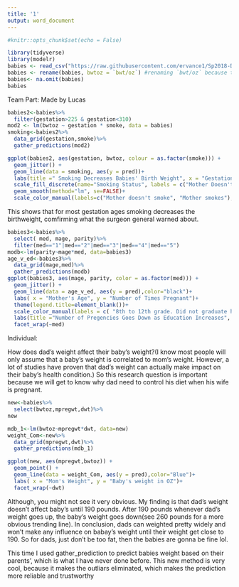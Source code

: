 ```yaml
---
title: '1'
output: word_document
---
```


```r
#knitr::opts_chunk$set(echo = False)
```



```r
library(tidyverse)
library(modelr)
babies <- read_csv("https://raw.githubusercontent.com/ervance1/Sp2018-Data-Science-repo/master/babies2a.dat")
babies <- rename(babies, bwtoz = `bwt/oz`) #renaming `bwt/oz` because the "/" sign requires special care
babies<- na.omit(babies)
babies
```

Team Part: Made by Lucas

```r
babies2<-babies%>%
  filter(gestation>225 & gestation<310)
mod2 <- lm(bwtoz ~ gestation * smoke, data = babies)
smoking<-babies2%>%
  data_grid(gestation,smoke)%>%
  gather_predictions(mod2)
```



```r
ggplot(babies2, aes(gestation, bwtoz, colour = as.factor(smoke))) + 
  geom_jitter() + 
  geom_line(data = smoking, aes(y = pred))+
  labs(title =" Smoking Decreases Babies' Birth Weight", x = "Gestation (Days)", y = "Birth Weight (oz)")+
  scale_fill_discrete(name="Smoking Status", labels = c("Mother Doesn't Smoke", "Mother Does Smoke"))+
  geom_smooth(method="lm", se=FALSE)+  
  scale_color_manual(labels=c("Mother doesn't smoke", "Mother smokes"), values=c("darkblue", "red") )
```



This shows that for most gestation ages smoking decreases the birthweight, comfirming what the surgeon general warned about.


```r
babies3<-babies%>%
  select( med, mage, parity)%>%
  filter(med=="1"|med=="2"|med=="3"|med=="4"|med=="5")
modb<-lm(parity~mage*med, data=babies3)
age_v_ed<-babies3%>%
  data_grid(mage,med)%>%
  gather_predictions(modb)
ggplot(babies3, aes(mage, parity, color = as.factor(med))) + 
  geom_jitter() +
  geom_line(data = age_v_ed, aes(y = pred),color="black")+
  labs( x = "Mother's Age", y = "Number of Times Pregnant")+
  theme(legend.title=element_blank())+
  scale_color_manual(labels = c( "8th to 12th grade. Did not graduate high school","High school graduate, no other schooling", "High school graduate + trade school", "High school graduate + some college", "College graduate" ),values = c( "red", "green", "orange", "blue", "purple"))+
  labs(title ="Number of Pregencies Goes Down as Education Increases", x = "Mother's Age", y = "Number of Times Pregnant")+
  facet_wrap(~med)
```


Individual:

How does dad's weight affect their baby's weight?(I know most people will only assume that a baby's weight is correlated to mom's weight. However, a lot of studies have proven that dad's weight can actually make impact on their baby's health condition.) So this research question is important because we will get to know why dad need to control his diet when his wife is pregnant. 
```r
new<-babies%>%
  select(bwtoz,mpregwt,dwt)%>%
new
```

```r
mdb_1<-lm(bwtoz~mpregwt*dwt, data=new)
weight_Com<-new%>%
  data_grid(mpregwt,dwt)%>%
  gather_predictions(mdb_1)

```

```r
ggplot(new, aes(mpregwt,bwtoz)) + 
  geom_point() +
  geom_line(data = weight_Com, aes(y = pred),color="Blue")+
  labs( x = "Mom's Weight", y = "Baby's weight in OZ")+
  facet_wrap(~dwt)
```

Although, you might not see it very obvious. My finding is that dad's weight doesn't affect baby's until 190 pounds. After 190 pounds whenever dad's weight goes up, the baby's weight goes down(see 260 pounds for a more obvious trending line). In conclusion, dads can weighted pretty widely and won't make any influence on babay's weight until their weight get close to 190. So for dads, just don't be too fat, then the babies are gonna be fine lol.

This time I used gather_prediction to predict babies weight based on their parents', which is what I have never done before. This new method is very cool, because it makes the outliars eliminated, which makes the prediction more reliable and trustworthy
